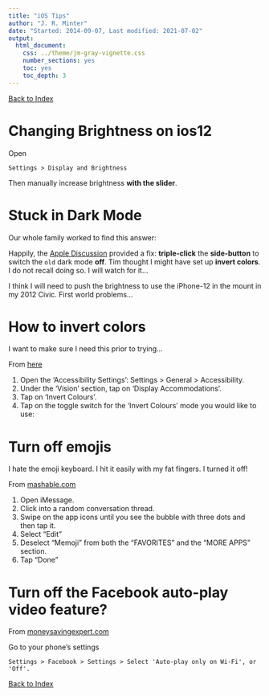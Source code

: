 ```yaml
---
title: "iOS Tips"
author: "J. R. Minter"
date: "Started: 2014-09-07, Last modified: 2021-07-02"
output:
  html_document:
    css: ../theme/jm-gray-vignette.css
    number_sections: yes
    toc: yes
    toc_depth: 3
---
```


[Back to Index](../README.html)

# Changing Brightness on ios12

Open

```
Settings > Display and Brightness 
```

Then manually increase brightness **with the slider**.


# Stuck in Dark Mode

Our whole family worked to find this answer:

Happily, the [Apple Discussion](https://discussions.apple.com/thread/250656701)
provided a fix: **triple-click** the **side-button** to switch the `old`
dark mode **off**. Tim thought I might have set up **invert colors**.
I do not recall doing so. I will watch for it...

I think I will need to push the brightness to use the iPhone-12
in the mount in my 2012 Civic.  First world problems...

# How to invert colors

I want to make sure I need this prior to trying...

From [here](https://mcmw.abilitynet.org.uk/invert-colours-iphoneipadipod-touch-ios-12)


1. Open the 'Accessibility Settings': Settings > General > Accessibility.
2. Under the 'Vision' section, tap on 'Display Accommodations'.
3. Tap on 'Invert Colours'.
4. Tap on the toggle switch for the 'Invert Colours' mode you would like to use:


# Turn off emojis

I hate the emoji keyboard. I hit it easily with my fat fingers. I turned 
it off!

From [mashable.com](https://mashable.com/article/how-to-hide-memoji-imessage-keyboard/)

1. Open iMessage.
2. Click into a random conversation thread.
3. Swipe on the app icons until you see the bubble with three dots and then tap it.
4. Select "Edit"
5. Deselect "Memoji" from both the "FAVORITES" and the "MORE APPS" section.
6. Tap "Done"



# Turn off the Facebook auto-play video feature?

From [moneysavingexpert.com](http://www.moneysavingexpert.com/news/protect/2014/09/facebook-app-user-beware-big-bills-as-videos-automatically-play)

Go to your phone's settings

```
Settings > Facebook > Settings > Select 'Auto-play only on Wi-Fi', or 'Off'.
```

[Back to Index](../README.html)
